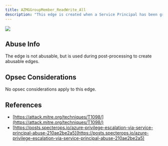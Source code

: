 ---
title: AZMGGroupMember_ReadWrite_All
description: "This edge is created when a Service Principal has been granted the GroupMember.ReadWrite.All edge."
---

<img src="/assets/enterprise-AND-community-edition-pill-tag.svg"/> 


## Abuse Info
The edge is not abusable, but is used during post-processing to create abusable edges.

## Opsec Considerations

No opsec considerations apply to this edge.

## References

* [https://attack.mitre.org/techniques/T1098/](https://attack.mitre.org/techniques/T1098/)
* [https://posts.specterops.io/azure-privilege-escalation-via-service-principal-abuse-210ae2be2a5](https://posts.specterops.io/azure-privilege-escalation-via-service-principal-abuse-210ae2be2a5)
